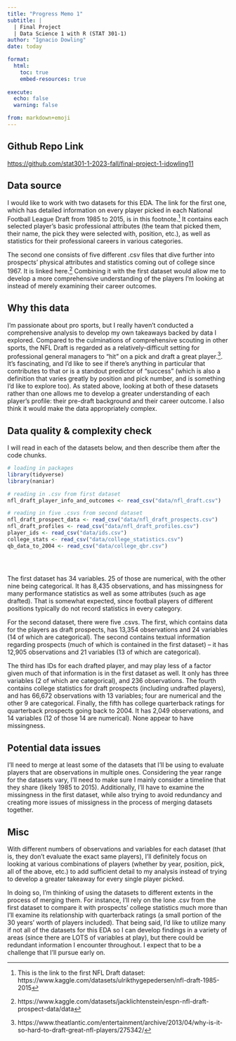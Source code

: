 ```yaml
---
title: "Progress Memo 1"
subtitle: |
  | Final Project 
  | Data Science 1 with R (STAT 301-1)
author: "Ignacio Dowling"
date: today

format:
  html:
    toc: true
    embed-resources: true
    
execute:
  echo: false
  warning: false

from: markdown+emoji 
---
```


::: {.callout-tip icon=false}

## Github Repo Link

[https://github.com/stat301-1-2023-fall/final-project-1-idowling11](https://github.com/stat301-1-2023-fall/final-project-1-idowling11)

:::


## Data source

I would like to work with two datasets for this EDA. The link for the first one, which has detailed information on every player picked in each National Football League Draft from 1985 to 2015, is in this footnote.^[This is the link to the first NFL Draft dataset: https://www.kaggle.com/datasets/ulrikthygepedersen/nfl-draft-1985-2015] It contains each selected player's basic professional attributes (the team that picked them, their name, the pick they were selected with, position, etc.), as well as statistics for their professional careers in various categories.

The second one consists of five different .csv files that dive further into prospects' physical attributes and statistics coming out of college since 1967. It is linked here.^[https://www.kaggle.com/datasets/jacklichtenstein/espn-nfl-draft-prospect-data/data] Combining it with the first dataset would allow me to develop a more comprehensive understanding of the players I'm looking at instead of merely examining their career outcomes.

## Why this data

I'm passionate about pro sports, but I really haven't conducted a comprehensive analysis to develop my own takeaways backed by data I explored. Compared to the culminations of comprehensive scouting in other sports, the NFL Draft is regarded as a relatively-difficult setting for professional general managers to "hit" on a pick and draft a great player.^[https://www.theatlantic.com/entertainment/archive/2013/04/why-is-it-so-hard-to-draft-great-nfl-players/275342/]. It's fascinating, and I'd like to see if there's anything in particular that contributes to that or is a standout predictor of "success" (which is also a definition that varies greatly by position and pick number, and is something I'd like to explore too). As stated above, looking at both of these datasets rather than one allows me to develop a greater understanding of each player's profile: their pre-draft background and their career outcome. I also think it would make the data appropriately complex.

## Data quality & complexity check

I will read in each of the datasets below, and then describe them after the code chunks.
```r
# loading in packages
library(tidyverse)
library(naniar)

# reading in .csv from first dataset
nfl_draft_player_info_and_outcomes <- read_csv("data/nfl_draft.csv") 

# reading in five .csvs from second dataset
nfl_draft_prospect_data <- read_csv("data/nfl_draft_prospects.csv")
nfl_draft_profiles <- read_csv("data/nfl_draft_profiles.csv")
player_ids <- read_csv("data/ids.csv")
college_stats <- read_csv("data/college_statistics.csv")
qb_data_to_2004 <- read_csv("data/college_qbr.csv")

  
  

```
The first dataset has 34 variables. 25 of those are numerical, with the other nine being categorical. It has 8,435 observations, and has missingness for many performance statistics as well as some attributes (such as age drafted). That is somewhat expected, since football players of different positions typically do not record statistics in every category.

For the second dataset, there were five .csvs. The first, which contains data for the players as draft prospects, has 13,354 observations and 24 variables (14 of which are categorical). The second contains textual information regarding prospects (much of which is contained in the first dataset) -- it has 12,905 observations and 21 variables (13 of which are categorical).

The third has IDs for each drafted player, and may play less of a factor given much of that information is in the first dataset as well. It only has three variables (2 of which are categorical), and 236 observations. The fourth contains college statistics for draft prospects (including undrafted players), and has 66,672 observations with 13 variables; four are numerical and the other 9 are categorical. Finally, the fifth has college quarterback ratings for quarterback prospects going back to 2004. It has 2,049 observations, and 14 variables (12 of those 14 are numerical). None appear to have missingness.

## Potential data issues

I'll need to merge at least some of the datasets that I'll be using to evaluate players that are observations in multiple ones. Considering the year range for the datasets vary, I'll need to make sure I mainly consider a timeline that they share (likely 1985 to 2015). Additionally, I'll have to examine the missingness in the first dataset, while also trying to avoid redundancy and creating more issues of missigness in the process of merging datasets together.

## Misc

With different numbers of observations and variables for each dataset (that is, they don't evaluate the exact same players), I'll definitely focus on looking at various combinations of players (whether by year, position, pick, all of the above, etc.) to add sufficient detail to my analysis instead of trying to develop a greater takeaway for every single player picked.

In doing so, I'm thinking of using the datasets to different extents in the process of merging them. For instance, I'll rely on the lone .csv from the first dataset to compare it with prospects' college statistics much more than I'll examine its relationship with quarterback ratings (a small portion of the 30 years' worth of players included). That being said, I'd like to utilize many if not all of the datasets for this EDA so I can develop findings in a variety of areas (since there are LOTS of variables at play), but there could be redundant information I encounter throughout. I expect that to be a challenge that I'll pursue early on.


